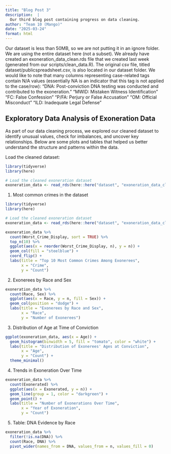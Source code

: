 ```yaml
---
title: "Blog Post 3"
description:  |
  Our third blog post containing progress on data cleaning.
author: "Team 10 (Mango)"
date: "2025-03-24"
format: html
---
```


Our dataset is less than 50MB, so we are not putting it in an ignore folder. We are using the entire dataset here (not a subset). We already have created an exoneration_data_clean.rds file that we created last week (generated from our scripts/clean_data.R). The original csv file, titled dataset/publicspreadsheet.csv, is also located in our dataset folder. We would like to note that many columns representing case-related tags contain N/A values (essentially NA is an indicator that this tag is not applied to the case/row):
“DNA: Post-conviction DNA testing was conducted and contributed to the exoneration.”
“MWID: Mistaken Witness Identification”
“FC: False Confession”
“P/FA: Perjury or False Accusation”
“OM: Official Misconduct”
“ILD: Inadequate Legal Defense”


## Exploratory Data Analysis of Exoneration Data

As part of our data cleaning process, we explored our cleaned dataset to identify unusual values, check for imbalances, and uncover key relationships. Below are some plots and tables that helped us better understand the structure and patterns within the data.

Load the cleaned dataset:
```r
library(tidyverse)
library(here)

# Load the cleaned exoneration dataset
exoneration_data <- read_rds(here::here("dataset", "exoneration_data_clean.rds"))
```

1. Most common crimes in the dataset
```r
library(tidyverse)
library(here)

# Load the cleaned exoneration dataset
exoneration_data <- read_rds(here::here("dataset", "exoneration_data_clean.rds"))

exoneration_data %>%
  count(Worst_Crime_Display, sort = TRUE) %>%
  top_n(10) %>%
  ggplot(aes(x = reorder(Worst_Crime_Display, n), y = n)) +
  geom_col(fill = "steelblue") +
  coord_flip() +
  labs(title = "Top 10 Most Common Crimes Among Exonerees",
       x = "Crime",
       y = "Count")
```

2. Exonerees by Race and Sex
```r
exoneration_data %>%
  count(Race, Sex) %>%
  ggplot(aes(x = Race, y = n, fill = Sex)) +
  geom_col(position = "dodge") +
  labs(title = "Exonerees by Race and Sex",
       x = "Race",
       y = "Number of Exonerees")

```

3. Distribution of Age at Time of Conviction
```r
ggplot(exoneration_data, aes(x = Age)) +
  geom_histogram(binwidth = 5, fill = "tomato", color = "white") +
  labs(title = "Distribution of Exonerees' Ages at Conviction",
       x = "Age",
       y = "Count") +
  theme_minimal()

```

4. Trends in Exoneration Over Time
```r
exoneration_data %>%
  count(Exonerated) %>%
  ggplot(aes(x = Exonerated, y = n)) +
  geom_line(group = 1, color = "darkgreen") +
  geom_point() +
  labs(title = "Number of Exonerations Over Time",
       x = "Year of Exoneration",
       y = "Count")

```

5. Table: DNA Evidence by Race
```r
exoneration_data %>%
  filter(!is.na(DNA)) %>%
  count(Race, DNA) %>%
  pivot_wider(names_from = DNA, values_from = n, values_fill = 0)


```
